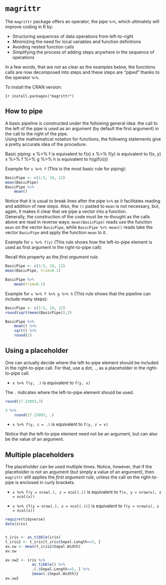 # `magrittr` {#magrittr}


The `magrittr` package offers an operator, the pipe `%>%`, which ultimately will improve coding in R by:

- Structuring sequences of data operations from left-to-right
- Minimizing the need for local variables and function definitions
- Avoiding nested function calls
- Simplifying the process of adding steps anywhere in the sequence of operations

In a few words, that are not as clear as the examples below, the functions calls are now decomposed into steps and these steps are "_piped_" thanks to the operator `%>%`.    

To install the CRAN version:

```{r
install.packages("magrittr")
```

## How to pipe

A basic pipeline is constructed under the following general idea: the call to the left of the pipe is used as an argument (by default the first argument) in the call to the right of the pipe.  
Using the mathematical notation for functions, the following statements give a pretty accurate idea of the procedure.  

Basic piping:
x %>% f is equivalent to f(x)
x %>% f(y) is equivalent to f(x, y)
x %>% f %>% g %>% h is equivalent to h(g(f(x)))

Example for `x %>% f` (This is the most basic rule for piping):

```r
BasicPipe <- c(1:5, 10, 12)
mean(BasicPipe)
BasicPipe %>%
	mean()
```

Notice that it is usual to break lines after the pipe `%>%` as it facilitates reading and addition of new steps. Also, the `()` pasted to `mean` is not necessary, but, again, it makes it clear that we pipe a vector into a function.  
Generally, the construction of the code must be re-thought as the calls above are read in reverse ways: `mean(BasicPipe)` reads use the function `mean` on the vector `BasicPipe`, while `BasicPipe %>% mean()` reads take the vector `BasicPipe` and apply the function `mean` to it.



Example for `x %>% f(y)`  (This rule shows how the left-to-pipe element is used as first argument in the right-to-pipe call):

Recall this property as the _first argument rule_.

```r
BasicPipe <- c(1:5, 10, 12)
mean(BasicPipe, trim=0.1)

BasicPipe %>%
	mean(trim=0.1)
```



Example for `x %>% f %>% g %>% h` (This rule shows that the pipeline can include many steps):

```r
BasicPipe <- c(1:5, 10, 12)
round(sqrt(mean(BasicPipe)),2)

BasicPipe %>%
	mean() %>%
	sqrt() %>%
	round(2)
```


## Using a placeholder

One can actually decide where the left-to-pipe element should be included in the right-to-pipe call. For that, use a dot, `.`, as a placeholder in the right-to-pipe call.

- `x %>% f(y, .)` is equivalent to `f(y, x)`

The `.` indicates where the left-to-pipe element should be used.

```r
round(17.23893,3)

3 %>%
	round(17.23893, .)

```


- `x %>% f(y, z = .)` is equivalent to `f(y, z = x)`

Notice that the left-to-pipe element need not be an argument, but can also be the value of an argument.


## Multiple placeholders

The placeholder can be used multiple times. Notice, however, that if the placeholder is not an argument (but simply a value of an argument), then `magrittr` still applies the _first argument rule_, unless the call on the right-to-pipe is enclosed in curly brackets.

- `x %>% f(y = nrow(.), z = ncol(.))` is equivalent to `f(x, y = nrow(x), z = ncol(x))`

- `x %>% {f(y = nrow(.), z = ncol(.))}` is equivalent to `f(y = nrow(x), z = ncol(x))`

```r
require(tidyverse)
data(iris)


t_iris <- as_tibble(iris)
t_iris2 <- t_iris[t_iris$Sepal.Length==5, ]
av.sw <- mean(t_iris2$Sepal.Width) 
av.sw

av.sw2 <- iris %>%
            as_tibble() %>%
            .[.$Sepal.Length==5, ] %>%
            {mean(.$Sepal.Width)}
av.sw2  
```